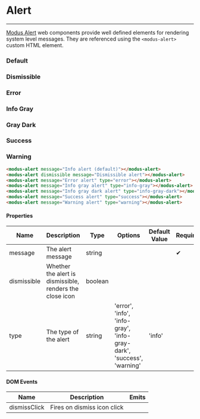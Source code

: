 
# Alert
---

[Modus Alert](https://modus.trimble.com/elements/alerts/) web components provide well defined elements for rendering system level messages. They are referenced using the `<modus-alert>` custom HTML element.

<Anchor storyId="components-alert--default" />

### Default
<modus-alert message="Info alert (default)"></modus-alert>


<Anchor storyId="components-alert--dismissible" />

### Dismissible
<modus-alert dismissible message="Dismissible alert"></modus-alert>


<Anchor storyId="components-alert--error" />

### Error
<modus-alert message="Error alert" type="error"></modus-alert>

<Anchor storyId="components-alert--info-gray" />

### Info Gray
<modus-alert message="Info gray alert" type="info-gray"></modus-alert>


<Anchor storyId="components-alert--info-gray-dark" />

### Gray Dark
<modus-alert message="Info gray dark alert" type="info-gray-dark"></modus-alert>


<Anchor storyId="components-alert--success" />

### Success
<modus-alert message="Success alert" type="success"></modus-alert>


<Anchor storyId="components-alert--warning" />

### Warning
<modus-alert message="Warning alert" type="warning"></modus-alert>


```html
<modus-alert message="Info alert (default)"></modus-alert>
<modus-alert dismissible message="Dismissible alert"></modus-alert>
<modus-alert message="Error alert" type="error"></modus-alert>
<modus-alert message="Info gray alert" type="info-gray"></modus-alert>
<modus-alert message="Info gray dark alert" type="info-gray-dark"></modus-alert>
<modus-alert message="Success alert" type="success"></modus-alert>
<modus-alert message="Warning alert" type="warning"></modus-alert>
```

<section>
  <h4>Properties</h4>
  <table>
    <thead>
    <tr>
      <th>Name</th>
      <th>Description</th>
      <th>Type</th>
      <th>Options</th>
      <th>Default Value</th>
      <th>Required</th>
    </tr>
    </thead>
    <tbody>
    <tr>
      <td>message</td>
      <td>The alert message</td>
      <td>string</td>
      <td></td>
      <td></td>
      <td><span class="material-icons">&#10004;</span></td>
    </tr>
    <tr>
      <td>dismissible</td>
      <td>Whether the alert is dismissible, renders the close icon</td>
      <td>boolean</td>
      <td></td>
      <td></td>
      <td></td>
    </tr>
    <tr>
      <td>type</td>
      <td>The type of the alert</td>
      <td>string</td>
      <td>'error', 'info', 'info-gray', 'info-gray-dark', 'success', 'warning'</td>
      <td>'info'</td>
      <td></td>
    </tr>
    </tbody>
  </table>
</section>

<section>
  <h4>DOM Events</h4>
  <table>
    <thead>
    <tr>
      <th>Name</th>
      <th>Description</th>
      <th>Emits</th>
    </tr>
    </thead>
    <tbody>
    <tr>
      <td>dismissClick</td>
      <td>Fires on dismiss icon click</td>
      <td></td>
    </tr>
    </tbody>
  </table>
</section>

